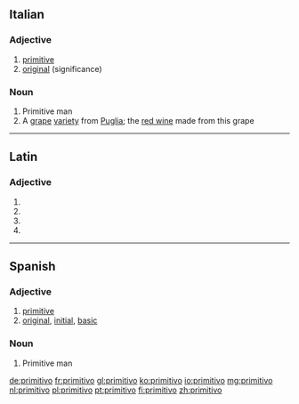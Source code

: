 ==Italian==

===Adjective===
{{it-adj|primitiv}}

# [[primitive]]
# [[original]] (significance)

===Noun===
{{it-noun||m||primitivi}}

# Primitive man
# A [[grape]] [[variety]] from [[Puglia]]; the [[red wine]] made from this grape

----

==Latin==

===Adjective===
{{la-adj-form|prīmitīvō}}

# {{inflection of|primitivus|prīmitīvus|dat|m|s|lang=la}}
# {{inflection of|primitivus|prīmitīvus|dat|n|s|lang=la}}
# {{inflection of|primitivus|prīmitīvus|abl|m|s|lang=la}}
# {{inflection of|primitivus|prīmitīvus|abl|n|s|lang=la}}

----

==Spanish==

===Adjective===
{{es-adj|f=primitiva}}

# [[primitive]]
# [[original]], [[initial]], [[basic]]

===Noun===
{{es-noun|m|f=primitiva}}

# Primitive man

[[de:primitivo]]
[[fr:primitivo]]
[[gl:primitivo]]
[[ko:primitivo]]
[[io:primitivo]]
[[mg:primitivo]]
[[nl:primitivo]]
[[pl:primitivo]]
[[pt:primitivo]]
[[fi:primitivo]]
[[zh:primitivo]]